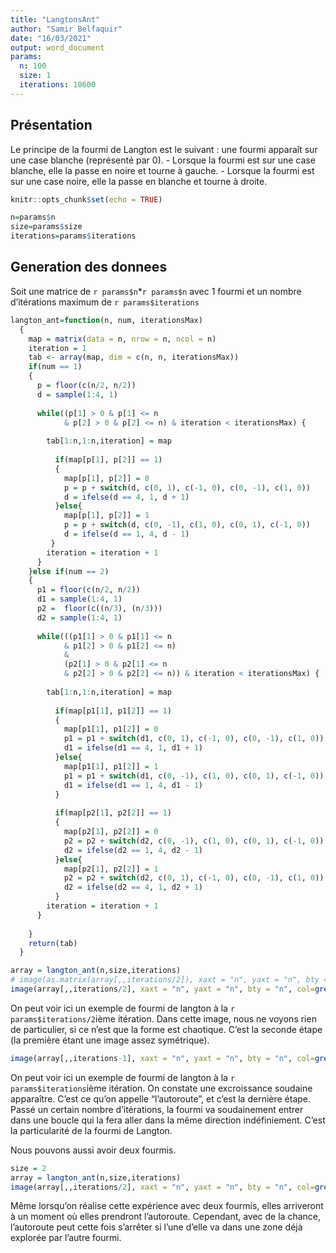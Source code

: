 ```yaml
---
title: "LangtonsAnt"
author: "Samir Belfaquir"
date: "16/03/2021"
output: word_document
params:
  n: 100
  size: 1
  iterations: 10600
---
```


## Présentation

Le principe de la fourmi de Langton est le suivant : une fourmi apparaît sur une case blanche (représenté par 0).
- Lorsque la fourmi est sur une case blanche, elle la passe en noire et tourne à gauche.
- Lorsque la fourmi est sur une case noire, elle la passe en blanche et tourne à droite.

```r
knitr::opts_chunk$set(echo = TRUE)

n=params$n
size=params$size
iterations=params$iterations

```



## Generation des donnees
Soit une matrice de `r params$n`*`r params$n` avec 1 fourmi et un nombre d'itérations maximum de `r params$iterations`


```r
langton_ant=function(n, num, iterationsMax) 
  {
    map = matrix(data = n, nrow = n, ncol = n)
    iteration = 1
    tab <- array(map, dim = c(n, n, iterationsMax))
    if(num == 1)
    {
      p = floor(c(n/2, n/2))
      d = sample(1:4, 1)
      
      while((p[1] > 0 & p[1] <= n 
            & p[2] > 0 & p[2] <= n) & iteration < iterationsMax) {
          
        tab[1:n,1:n,iteration] = map
          
          if(map[p[1], p[2]] == 1)
          {
            map[p[1], p[2]] = 0
            p = p + switch(d, c(0, 1), c(-1, 0), c(0, -1), c(1, 0))
            d = ifelse(d == 4, 1, d + 1)
          }else{
            map[p[1], p[2]] = 1
            p = p + switch(d, c(0, -1), c(1, 0), c(0, 1), c(-1, 0))
            d = ifelse(d == 1, 4, d - 1)
         }
        iteration = iteration + 1
      }
    }else if(num == 2)
    {
      p1 = floor(c(n/2, n/2))
      d1 = sample(1:4, 1)
      p2 =  floor(c((n/3), (n/3)))
      d2 = sample(1:4, 1)
      
      while(((p1[1] > 0 & p1[1] <= n 
            & p1[2] > 0 & p1[2] <= n) 
            & 
            (p2[1] > 0 & p2[1] <= n 
            & p2[2] > 0 & p2[2] <= n)) & iteration < iterationsMax) {
        
        tab[1:n,1:n,iteration] = map
       
          if(map[p1[1], p1[2]] == 1)
          {
            map[p1[1], p1[2]] = 0
            p1 = p1 + switch(d1, c(0, 1), c(-1, 0), c(0, -1), c(1, 0))
            d1 = ifelse(d1 == 4, 1, d1 + 1)
          }else{
            map[p1[1], p1[2]] = 1
            p1 = p1 + switch(d1, c(0, -1), c(1, 0), c(0, 1), c(-1, 0))
            d1 = ifelse(d1 == 1, 4, d1 - 1)
          }
        
          if(map[p2[1], p2[2]] == 1)
          {
            map[p2[1], p2[2]] = 0
            p2 = p2 + switch(d2, c(0, -1), c(1, 0), c(0, 1), c(-1, 0))
            d2 = ifelse(d2 == 1, 4, d2 - 1)
          }else{
            map[p2[1], p2[2]] = 1
            p2 = p2 + switch(d2, c(0, 1), c(-1, 0), c(0, -1), c(1, 0))
            d2 = ifelse(d2 == 4, 1, d2 + 1)
          }
        iteration = iteration + 1
      }
      
    }
    return(tab)
  }
```



```r
array = langton_ant(n,size,iterations)
# image(as.matrix(array[,,iterations/2]), xaxt = "n", yaxt = "n", bty = "n",xlim=c(0,1),ylim=c(0,1), col=grey(c(0,1)))
image(array[,,iterations/2], xaxt = "n", yaxt = "n", bty = "n", col=grey(c(0,1)))

```

On peut voir ici un exemple de fourmi de langton à la `r params$iterations/2`ième itération. Dans cette image, nous ne voyons rien de particulier, si ce n'est que la forme est chaotique. C'est la seconde étape (la première étant une image assez symétrique).

```r
image(array[,,iterations-1], xaxt = "n", yaxt = "n", bty = "n", col=grey(c(0,1)))


```
On peut voir ici un exemple de fourmi de langton à la `r params$iterations`ième itération. On constate une excroissance soudaine apparaître. C'est ce qu'on appelle "l'autoroute", et c'est la dernière étape. Passé un certain nombre d'itérations, la fourmi va soudainement entrer dans une boucle qui la fera aller dans la même direction indéfiniement. C'est la particularité de la fourmi de Langton.


Nous pouvons aussi avoir deux fourmis.


```r
size = 2
array = langton_ant(n,size,iterations)
image(array[,,iterations/2], xaxt = "n", yaxt = "n", bty = "n", col=grey(c(0,1)))

```
Même lorsqu'on réalise cette expérience avec deux fourmis, elles arriveront à un moment où elles prendront l'autoroute. Cependant, avec de la chance, l'autoroute peut cette fois s'arrêter si l'une d'elle va dans une zone déjà explorée par l'autre fourmi.